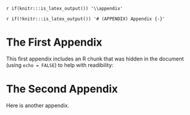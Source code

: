 `r if(knitr:::is_latex_output()) '\\appendix'`

`r if(!knitr:::is_latex_output()) '# (APPENDIX) Appendix {-}'` 

<!-- If you feel it necessary to include an appendix, it goes here. The first appendix should include the commands above. -->

# The First Appendix

This first appendix includes an R chunk that was hidden in the document 
(using `echo = FALSE`) to help with readibility:

# The Second Appendix

Here is another appendix.
